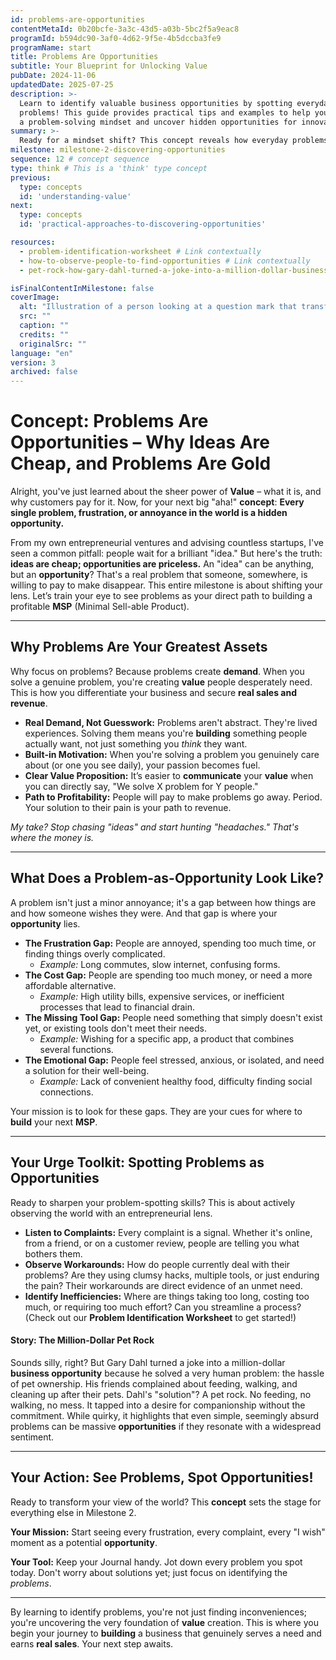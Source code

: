 ```yaml
---
id: problems-are-opportunities
contentMetaId: 0b20bcfe-3a3c-43d5-a03b-5bc2f5a9eac8
programId: b594dc90-3af0-4d62-9f5e-4b5dccba3fe9
programName: start
title: Problems Are Opportunities
subtitle: Your Blueprint for Unlocking Value
pubDate: 2024-11-06
updatedDate: 2025-07-25
description: >-
  Learn to identify valuable business opportunities by spotting everyday
  problems! This guide provides practical tips and examples to help you develop
  a problem-solving mindset and uncover hidden opportunities for innovation.
summary: >-
  Ready for a mindset shift? This concept reveals how everyday problems are actually your biggest **opportunities** – not just 'ideas.' You'll learn to spot what truly matters, understand why people pay to solve pain points, and prepare to discover real-world **opportunities** for your **MSP**.
milestone: milestone-2-discovering-opportunities
sequence: 12 # concept sequence
type: think # This is a 'think' type concept
previous:
  type: concepts
  id: 'understanding-value'
next:
  type: concepts
  id: 'practical-approaches-to-discovering-opportunities'

resources:
  - problem-identification-worksheet # Link contextually
  - how-to-observe-people-to-find-opportunities # Link contextually
  - pet-rock-how-gary-dahl-turned-a-joke-into-a-million-dollar-business # Link contextually

isFinalContentInMilestone: false
coverImage:
  alt: "Illustration of a person looking at a question mark that transforms into a lightbulb, symbolizing problems becoming opportunities."
  src: ""
  caption: ""
  credits: ""
  originalSrc: ""
language: "en"
version: 3
archived: false
---
```

# Concept: Problems Are Opportunities – Why Ideas Are Cheap, and Problems Are Gold

Alright, you've just learned about the sheer power of **Value** – what it is, and why customers pay for it. Now, for your next big "aha!" **concept**: **Every single problem, frustration, or annoyance in the world is a hidden opportunity.**

From my own entrepreneurial ventures and advising countless startups, I've seen a common pitfall: people wait for a brilliant "idea." But here's the truth: **ideas are cheap; opportunities are priceless.** An "idea" can be anything, but an **opportunity**? That's a real problem that someone, somewhere, is willing to pay to make disappear. This entire milestone is about shifting your lens. Let’s train your eye to see problems as your direct path to building a profitable **MSP** (Minimal Sell-able Product).

---

## Why Problems Are Your Greatest Assets

Why focus on problems? Because problems create **demand**. When you solve a genuine problem, you're creating **value** people desperately need. This is how you differentiate your business and secure **real sales and revenue**.

* **Real Demand, Not Guesswork:** Problems aren't abstract. They're lived experiences. Solving them means you're **building** something people actually want, not just something you *think* they want.
* **Built-in Motivation:** When you're solving a problem you genuinely care about (or one you see daily), your passion becomes fuel.
* **Clear Value Proposition:** It’s easier to **communicate** your **value** when you can directly say, "We solve X problem for Y people."
* **Path to Profitability:** People will pay to make problems go away. Period. Your solution to their pain is your path to revenue.

*My take? Stop chasing "ideas" and start hunting "headaches." That's where the money is.*

---

## What Does a Problem-as-Opportunity Look Like?

A problem isn't just a minor annoyance; it's a gap between how things are and how someone wishes they were. And that gap is where your **opportunity** lies.

* **The Frustration Gap:** People are annoyed, spending too much time, or finding things overly complicated.
    * *Example:* Long commutes, slow internet, confusing forms.
* **The Cost Gap:** People are spending too much money, or need a more affordable alternative.
    * *Example:* High utility bills, expensive services, or inefficient processes that lead to financial drain.
* **The Missing Tool Gap:** People need something that simply doesn't exist yet, or existing tools don't meet their needs.
    * *Example:* Wishing for a specific app, a product that combines several functions.
* **The Emotional Gap:** People feel stressed, anxious, or isolated, and need a solution for their well-being.
    * *Example:* Lack of convenient healthy food, difficulty finding social connections.

Your mission is to look for these gaps. They are your cues for where to **build** your next **MSP**.

---

## Your Urge Toolkit: Spotting Problems as Opportunities

Ready to sharpen your problem-spotting skills? This is about actively observing the world with an entrepreneurial lens.

* **Listen to Complaints:** Every complaint is a signal. Whether it's online, from a friend, or on a customer review, people are telling you what bothers them.
* **Observe Workarounds:** How do people currently deal with their problems? Are they using clumsy hacks, multiple tools, or just enduring the pain? Their workarounds are direct evidence of an unmet need.
* **Identify Inefficiencies:** Where are things taking too long, costing too much, or requiring too much effort? Can you streamline a process? (Check out our **Problem Identification Worksheet** to get started!)

#### **Story: The Million-Dollar Pet Rock**

Sounds silly, right? But Gary Dahl turned a joke into a million-dollar **business opportunity** because he solved a very human problem: the hassle of pet ownership. His friends complained about feeding, walking, and cleaning up after their pets. Dahl's "solution"? A pet rock. No feeding, no walking, no mess. It tapped into a desire for companionship without the commitment. While quirky, it highlights that even simple, seemingly absurd problems can be massive **opportunities** if they resonate with a widespread sentiment.

---

## Your Action: See Problems, Spot Opportunities!

Ready to transform your view of the world? This **concept** sets the stage for everything else in Milestone 2.

**Your Mission:** Start seeing every frustration, every complaint, every "I wish" moment as a potential **opportunity**.

**Your Tool:** Keep your Journal handy. Jot down every problem you spot today. Don't worry about solutions yet; just focus on identifying the *problems*.

---

By learning to identify problems, you're not just finding inconveniences; you're uncovering the very foundation of **value** creation. This is where you begin your journey to **building** a business that genuinely serves a need and earns **real sales**. Your next step awaits.